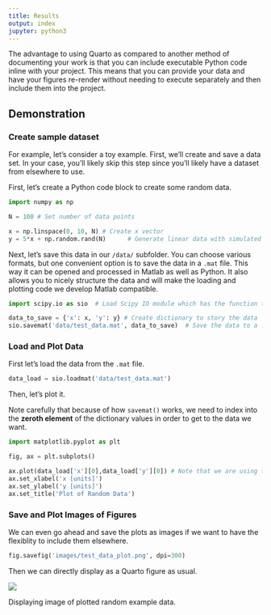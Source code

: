 ```yaml
---
title: Results
output: index
jupyter: python3
---
```


The advantage to using Quarto as compared to another method of documenting your work is that you can include executable Python code inline with your project.
This means that you can provide your data and have your figures re-render without needing to execute separately and then include them into the project.

## Demonstration
### Create sample dataset
For example, let's consider a toy example.
First, we'll create and save a data set.
In your case, you'll likely skip this step since you'll likely have a dataset from elsewhere to use.

First, let's create a Python code block to create some random data.

```python
import numpy as np

N = 100 # Set number of data points

x = np.linspace(0, 10, N) # Create x vector
y = 5*x + np.random.rand(N)      # Generate linear data with simulated noise
```

Next, let's save this data in our `/data/` subfolder.
You can choose various formats, but one convenient option is to save the data in a `.mat` file.
This way it can be opened and processed in Matlab as well as Python.
It also allows you to nicely structure the data and will make the loading and plotting code we develop Matlab compatible.

```python

import scipy.io as sio  # Load Scipy IO module which has the function to save and load .mat files

data_to_save = {'x': x, 'y': y} # Create dictionary to story the data
sio.savemat('data/test_data.mat', data_to_save)  # Save the data to a .mat file
```

### Load and Plot Data

First let's load the data from the `.mat` file.

```python

data_load = sio.loadmat('data/test_data.mat')
```

Then, let's plot it.

::: {.callout-warning}
Note carefully that because of how `savemat()` works, we need to index into the **zeroth element** of the dictionary values in order to get to the data we want.
:::
```python
import matplotlib.pyplot as plt

fig, ax = plt.subplots()

ax.plot(data_load['x'][0],data_load['y'][0]) # Note that we are using the loaded data here and watch out for indexing.
ax.set_xlabel('x [units]')
ax.set_ylabel('y [units]')
ax.set_title('Plot of Random Data')
```


### Save and Plot Images of Figures
We can even go ahead and save the plots as images if we want to have the flexiblity to include them elsewhere.

```python
fig.savefig('images/test_data_plot.png', dpi=300)
```

Then we can directly display as a Quarto figure as usual.

::: {#fig-test-data}
![](./images/test_data_plot.png)

Displaying image of plotted random example data.
:::